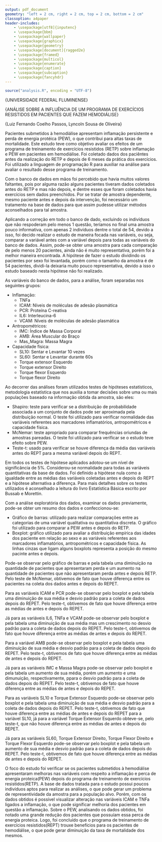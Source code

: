 ```yaml
---
output: pdf_document
geometry: "left = 2 cm, right = 2 cm, top = 2 cm, bottom = 2 cm"
classoption: a4paper
header-includes:
    - \usepackage[utf8]{inputenc}
    - \usepackage{bbm}
    - \usepackage{wallpaper}
    - \usepackage{graphicx}
    - \usepackage{geometry}
    - \usepackage[document]{ragged2e}
    - \usepackage{framed}
    - \usepackage{multicol}
    - \usepackage{enumerate}
    - \usepackage{caption}
    - \usepackage{subcaption}
    - \usepackage{fancyhdr}
---
```


```r
source("analysis.R", encoding = "UTF-8")
```



\fancypagestyle{rodape}{
  \fancyhf{}
  \fancyhead{}
  \fancyfoot[C]{\hspace*{17 cm} {\color{black}\thepage}}
}
\pagestyle{rodape}



\centering

\begin{figure}[ht!]
\centering
\includegraphics[width=0.15\textwidth]{../man/figures/uff_brasao.png}
\end{figure}

\Large{UNIVERSIDADE FEDERAL FLUMINENSE}

\vspace*{5 cm}
\Large{ANÁLISE SOBRE A INFLUÊNCIA DE UM PROGRAMA DE EXERCÍCIOS RESISTIDOS EM PACIENTES QUE FAZEM HEMODIÁLISE}

\vspace*{5 cm}
\Large{Luiz Fernando Coelho Passos, Lyncoln Sousa de Oliveira}



\newpage

\setcounter{page}{1}

\justifying 

\renewcommand*\contentsname{Sumário}
\tableofcontents



\newpage

\section{Resumo}

Pacientes submetidos à hemodiálise apresentam inflamação persistente e perda de energia protéica (PEW), o que contribui para altas taxas de mortalidade. Este estudo teve como objetivo avaliar os efeitos de um programa de treinamento de exercícios resistidos (RETP) sobre inflamação e PEW em pacientes em hemodiálise. Foi coletado dados dos paciêntes antes da realização do RETP e depois de 6 meses da prática dos exercícios. Foi utilizado a linguagem de programação R para auxiliar na análise para avaliar o resultado desse programa de treinamento. 


\newpage

\section{Metodologia}

Com o banco de dados em mãos foi percebido que havia muitos valores faltantes, pois por alguma razão alguns pacientes tiveram dados coletados antes do RETP e mas não depois, e dentre esses que foram coletados havia exercícios sem dados preenchidos. Por se tratar de amostra dependente, mesmo paciente antes e depois da intervenção, foi necessário um tratamento na base de dados para que assim pudesse utilizar métodos aconselhados para tal amostra. 

Aplicando a correção em todo o banco de dado, excluindo os indivíduos que não respoderam pelo menos 1 questão, teríamos no final uma amostra pouco informativa, com apenas 2 indivíduos dentre o total de 54, devido a isso, foi decido realizar o estudo de maneira focada nas variáveis, ou seja, comparar a variável antes com a variável depois para todas as variáveis do banco de dados. Assim, pode-se obter uma amostra para cada comparação de pelo menos 20 pacientes, ainda não é muito representativa, porém foi a melhor maneira encontrada. A hipótese de fazer o estudo dividindo os pacientes por sexo foi levantada, porém como o tamanho da amostra é de 54 pacientes, dividi-la deixaria muito pouco representativa, devido a isso o estudo baseado nesta hipótese não foi realizado.

As variáveis do banco de dados, para a análise, foram separadas nos seguintes grupos:

* Inflamação: 
    + TNFa
    + ICAM: Níveis de moléculas de adesão plasmática
    + PCR: Proteína C-reativa
    + IL6: Interleucina-6
    + VCAM: Níveis de moléculas de adesão plasmática
    
* Antropométricos: 
    + IMC: Índice de Massa Corporal
    + AMB: Área Muscular do Braço
    + Mas_Magra: Massa Magra

* Capacidade física: 
    + SL10: Sentar e Levantar 10 vezes
    + SL60: Sentar e Levantar durante 60s
    + Torque extensor Esquerdo
    + Torque extensor Direito
    + Torque flexor Esquerdo
    + Torque flexor Direito

Ao decorrer das análises foram utilizados testes de hipóteses estatísticos, metodologia estatística que nos auxilia a tomar decisões sobre uma ou mais populações baseado na informação obtida da amostra, são eles:

* Shapiro: teste para verificar se a distribuição de probabilidade associada a um conjunto de dados pode ser aproximada pela distribuição normal. O teste foi utilizado para verificar normalidade das variáveis referentes aos marcadores inflamatórios, antropométricos e capacidade física.
* McNemar: teste apropriado para comparar frequências oriundas de amostras pareadas. O teste foi utilizado para verificar se o estudo teve efeito sobre PEW.
* Teste-t: usado para verificar se houve diferença da média das variáveis antes do REPT para a mesma variável depois do REPT. 

Em todos os testes de hipótese aplicados adotou-se um nível de significância de 5%. Considerou-se normalidade para todas as variáveis quantitativas da base de dados. Foi definido a hipótese nula como a igualdade entre as médias das variáveis coletadas antes e depois do REPT e a hipótese alternativa a diferença. Para mais detalhes sobre os testes utilizados é aconselhado a leitura do livro Estatística Básica escrito por Bussab e Morettin.

Com a análise exploratória dos dados, examinar os dados previamente, pode-se obter um resumo dos dados e confeccionou-se:

* Gráfico de barras: utilizado para realizar comparações entre as categorias de uma variável qualitativa ou quantitativa discreta. O gráfico foi utilizado para comparar a PEW antes e depois do RETP.
* Boxplot: gráfico utilizado para avaliar a distribuição empírica das idades dos paciente em relação ao sexo e as variáveis referentes aos marcadores inflamatórios, antropométricos e capacidade física. As linhas cinzas que ligam alguns boxplots representa a posição do mesmo pacinte antes e depois.


\begin{figure}[ht!]
\centering
\includegraphics[width=0.6\textwidth]{../man/figures/boxplot_explicao.png}
\caption{Explicação sobre o boxplot.}
\end{figure}



\newpage

\section{Resultados}

\subsection{Perda de Energia Protéica - PEW}

\begin{table}[ht!]
\centering
\includegraphics[width=1\textwidth]{../man/figures/tabela_pew.png}
\caption{Marcador PEW}
\end{table}

Pode-se observar pelo gráfico de barras e pela tabela uma diminuição na quantidade de pacientes que apresentaram perda e um aumento na quantidade de pacientes que não apresentaram perda antes e depois RETP. Pelo teste de McNemar, obtivemos de fato que houve diferença entre os pacientes na coleta dos dados antes e depois do REPET. 



\subsection{Marcadores de Inflamação}

\begin{table}[ht!]
\centering
\includegraphics[width=1\textwidth]{../man/figures/tabela_inflamacao.png}
\caption{Marcadores de Inflamação}
\end{table}

Para as variáveis ICAM e PCR pode-se observar pelo boxplot e pela tabela uma diminuição de sua média e desvio padrão para a coleta de dados depois do REPET. Pelo teste-t, obtivemos de fato que houve diferença entre as médias de antes e depois do REPET. 

Já para as variáveis IL6, TNFa e VCAM pode-se observar pelo boxplot e pela tabela uma diminuição de sua média mas um crescimento no desvio padrão para a coleta de dados depois do REPET. Pelo teste-t, obtivemos de fato que houve diferença entre as médias de antes e depois do REPET. 


\newpage

\subsection{Marcadores Antropométricos}

\begin{table}[ht!]
\centering
\includegraphics[width=1\textwidth]{../man/figures/tabela_antropometricos.png}
\caption{Marcadores Antropométricos}
\end{table}

Para a variável AMB pode-se observar pelo boxplot e pela tabela uma diminuição de sua média e desvio padrão para a coleta de dados depois do REPET. Pelo teste-t, obtivemos de fato que houve diferença entre as médias de antes e depois do REPET. 

Já para as variáveis IMC e Massa Magra pode-se observar pelo boxplot e pela tabela um aumento de sua média, porém um aumento e uma dimunuição, respectivamente, ppara o desvio padrão para a coleta de dados depois do REPET. Pelo teste-t, obtivemos de fato que houve diferença entre as médias de antes e depois do REPET. 



\subsection{Marcadores de Capacidade Física}

\begin{table}[ht!]
\centering
\includegraphics[width=1\textwidth]{../man/figures/tabela_cf.png}
\caption{Marcadores de Capacidade Física}
\end{table}

Para as variáveis SL10 e Torque Extensor Esquerdo pode-se observar pelo boxplot e pela tabela uma diminuição de sua média e desvio padrão para a coleta de dados depois do REPET. Pelo teste-t, obtivemos de fato que houve diferença entre as médias de antes e depois do REPET para a variável SL10, já para a variável Torque Extensor Esquerdo obteve-se, pelo teste-t, que não houve diferença entre as médias de antes e depois do REPET.

Já para as variáveis SL60, Torque Extensor Direito, Torque Flexor Direito e Torque Flexor Esquerdo pode-se observar pelo boxplot e pela tabela um aumento de sua média e desvio padrão para a coleta de dados depois do REPET. Pelo teste-t, obtivemos de fato que houve diferença entre as médias de antes e depois do REPET. 



\newpage

\section{Conclusão}

O foco do estudo foi verificar se os pacientes submetidos à hemodiálise apresentaram melhoras nas variáveis com respeito a inflamação e perca de energia proteica(PEW)  depois do programa de treinamento de exercícios resistidos(RETP). 
A base de dados  tratada para o estudo possui poucos indivíduos aptos para realizar as análises, o que pode gerar um problema de representividade da amostra para a população alvo.  Porém, com os dados obtidos é possível visualizar alteração nas variáveis  ICAM e TNFa ligados a inflamação, o que pode significar melhoria dos pacientes em questão a inflamação. 
Sobre o PEW, analisando os dados obtidos, foi notado uma grande redução dos pacientes que possuíam essa perca de energia proteica.
Logo, foi concluído que o programa de treinamento de exercícios resistidos(REPT) trouxe benefícios para os pacientes de hemodiálise, o que pode gerar diminuição da taxa de mortalidade dos mesmos.



\newpage

\section{Anexo}

\begin{figure}[ht!]
\centering
\includegraphics[width=0.65\textwidth]{../man/figures/graf_idade_sexo.png}
\caption{Idade dos pacientes por Sexo.}
\end{figure}



\subsection{Perda de Energia Protéica - PEW}

\begin{figure}[ht!]
\centering
\includegraphics[width=0.85\textwidth]{../man/figures/pew.png}
\caption{Presença da PEW antes e depois do RETP.}
\end{figure}


\newpage

\subsection{Marcadores de Inflamação}

\begin{figure}[ht!]
\centering
\begin{minipage}{.5\textwidth}
  \centering
  \includegraphics[width=1\linewidth]{../man/figures/TNFa.png}
  \captionof{figure}{??}
  \label{fig:TNFa}
\end{minipage}%
\begin{minipage}{.5\textwidth}
  \centering
  \includegraphics[width=1\linewidth]{../man/figures/ICAM.png}
  \captionof{figure}{??}
  \label{fig:ICAM}
\end{minipage}
\end{figure}

\begin{figure}[ht!]
\centering
\begin{minipage}{.5\textwidth}
  \centering
  \includegraphics[width=1\linewidth]{../man/figures/PCR.png}
  \captionof{figure}{??}
  \label{fig:PCR}
\end{minipage}%
\begin{minipage}{.5\textwidth}
  \centering
  \includegraphics[width=1\linewidth]{../man/figures/IL6.png}
  \captionof{figure}{??}
  \label{fig:IL6}
\end{minipage}
\end{figure}

\newpage

\begin{figure}[ht!]
\centering
\begin{minipage}{.5\textwidth}
  \centering
  \includegraphics[width=1\linewidth]{../man/figures/VCAM.png}
  \captionof{figure}{??}
  \label{fig:VCAM}
\end{minipage}%
\end{figure}




\subsection{Marcadores Antropométricos}


\begin{figure}[ht!]
\centering
\begin{minipage}{.5\textwidth}
  \centering
  \includegraphics[width=1\linewidth]{../man/figures/IMC.png}
  \captionof{figure}{??}
  \label{fig:IMC}
\end{minipage}%
\begin{minipage}{.5\textwidth}
  \centering
  \includegraphics[width=1\linewidth]{../man/figures/AMB.png}
  \captionof{figure}{??}
  \label{fig:AMB}
\end{minipage}
\end{figure}

\newpage

\begin{figure}[ht!]
\centering
\begin{minipage}{.5\textwidth}
  \centering
  \includegraphics[width=1\linewidth]{../man/figures/Massa Magra.png}
  \captionof{figure}{??}
  \label{fig:Massa Magra}
\end{minipage}%
\end{figure}




\subsection{Marcadores de Capacidade Física}

\begin{figure}[ht!]
\centering
\begin{minipage}{.5\textwidth}
  \centering
  \includegraphics[width=1\linewidth]{../man/figures/SL10.png}
  \captionof{figure}{??}
  \label{fig:SL10}
\end{minipage}%
\begin{minipage}{.5\textwidth}
  \centering
  \includegraphics[width=1\linewidth]{../man/figures/SL60.png}
  \captionof{figure}{??}
  \label{fig:SL60}
\end{minipage}
\end{figure}

\newpage

\begin{figure}[ht!]
\centering
\begin{minipage}{.5\textwidth}
  \centering
  \includegraphics[width=1\linewidth]{../man/figures/Torque Extensor Esquerdo.png}
  \captionof{figure}{??}
  \label{fig:Torque Extensor Esquerdo}
\end{minipage}%
\begin{minipage}{.5\textwidth}
  \centering
  \includegraphics[width=1\linewidth]{../man/figures/Torque Extensor Direito.png}
  \captionof{figure}{??}
  \label{fig:Torque Extensor Direito}
\end{minipage}
\end{figure}

\begin{figure}[ht!]
\centering
\begin{minipage}{.5\textwidth}
  \centering
  \includegraphics[width=1\linewidth]{../man/figures/Torque Flexor Esquerdo.png}
  \captionof{figure}{??}
  \label{fig:Torque Flexor Esquerdo}
\end{minipage}%
\begin{minipage}{.5\textwidth}
  \centering
  \includegraphics[width=1\linewidth]{../man/figures/Torque Flexor Direito.png}
  \captionof{figure}{??}
  \label{fig:Torque Flexor Direito}
\end{minipage}
\end{figure}



\newpage

\section{Referências}


\begin{enumerate}

\item http://www.portalaction.com.br/inferencia/64-teste-de-shapiro-wilk
\item http://www.portalaction.com.br/tabela-de-contingencia/teste-de-mcnemar-para-frequencias-correlacionadas
\item https://www.inf.ufsc.br/~andre.zibetti/probabilidade/teste-de-hipoteses.html
\item http://www.portalaction.com.br/estatistica-basica/14-grafico-de-barras
\item http://www.portalaction.com.br/estatistica-basica/31-boxplot
\item BUSSAB, W; MORETTIN, P. Estatística Básica: 9. ed. Editora Saraiva, 2017.
\item R Core Team (2019). R: A language and environment for statistical computing. R
  Foundation for Statistical Computing, Vienna, Austria. URL https://www.r-project.org/.
\item Hadley Wickham and Evan Miller (2018). haven: Import and Export
  'SPSS', 'Stata' and 'SAS' Files. R package version 1.1.2.
  https://CRAN.R-project.org/package=haven
\item Hadley Wickham, Romain François, Lionel Henry and Kirill Müller
  (2018). dplyr: A Grammar of Data Manipulation. R package version
  0.7.6. https://CRAN.R-project.org/package=dplyr
\item Stefan Milton Bache and Hadley Wickham (2014). magrittr: A
  Forward-Pipe Operator for R. R package version 1.5.
  https://CRAN.R-project.org/package=magrittr
\item H. Wickham. ggplot2: Elegant Graphics for Data Analysis.
  Springer-Verlag New York, 2016.
\item Baptiste Auguie (2017). gridExtra: Miscellaneous Functions for "Grid"
  Graphics. R package version 2.3.
  https://CRAN.R-project.org/package=gridExtra
\item Hadley Wickham and Lionel Henry (2018). tidyr: Easily Tidy Data with
  'spread()' and 'gather()' Functions. R package version 0.8.1.
  https://CRAN.R-project.org/package=tidyr
\item Alboukadel Kassambara (2018). ggpubr: 'ggplot2' Based Publication
  Ready Plots. R package version 0.2.
  https://CRAN.R-project.org/package=ggpubr
\item Lionel Henry and Hadley Wickham (2018). purrr: Functional Programming
  Tools. R package version 0.2.5.
  https://CRAN.R-project.org/package=purrr
\item David Gohel (2018). flextable: Functions for Tabular Reporting. R
  package version 0.4.4. https://CRAN.R-project.org/package=flextable
\item Hadley Wickham (2019). stringr: Simple, Consistent Wrappers for
  Common String Operations. R package version 1.4.0.
  https://CRAN.R-project.org/package=stringr
\item Luiz Passos (2019). pacotin: Trying to make your life easier. R
  package version 0.0.0.9000.

\end{enumerate}


























